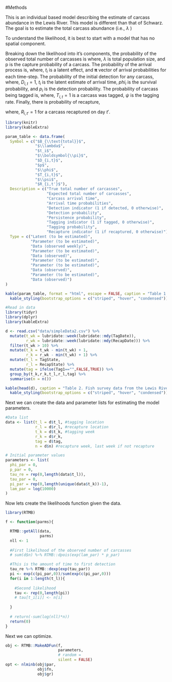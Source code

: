 
#Methods

This is an individual based model describing the estimate of carcass abundance in the Lewis River. This model is different than that of Schwarz. The goal is to estimate the total carcass abundance (i.e., $\lambda$ \ref{GenericLikelihood})


To understand the likelihood, it is best to start with a model that has no spatial component.
\begin{equation} \label{eq:Likelihood}
  L = P(B_{total}|\lambda p)\prod_i^{B_{total}} P(t_i|\boldsymbol{\pi})P(D_{i,t}|t_i,\phi_i,p_i)P(T_{i,t}|D_{i,t},p_i)P(R_{i,t\prime}|T_{i,t},\phi_i,p_i) 
\end{equation}

Breaking down the likelihood into it's components, the probability of the observed total number of carcasses is
\begin{equation}\label{P_PopulationSize}
  P(B_{total}|\lambda p)
\end{equation}
where,  $\lambda$ is total population size, and p is the capture probability of a carcass.
The probability of the arrival process is,
\begin{equation}\label{P_arrival}
  P(t_i|\boldsymbol{\pi})
\end{equation}
where, $t_i$ is a latent effect, and $\boldsymbol{\pi}$ vector of arrival probabilities for each time-step.
The probability of the initial detection for any carcass, 
\begin{equation}\label{P_initial detection}
  P(D_{i,t}|t_i,\phi_i,p_i)
\end{equation}
where, $D_{i,t} = 1$, $t_i$ is the latent estimate of arrival time, $phi_i$ is the survival probability, and $p_i$ is the detection probability.
The probability of carcass being tagged is,
\begin{equation}\label{P_tagging}
  P(T_{i,t}|D_{i,t},\psi)
\end{equation}
where, $T_{i,t}=1$ is a carcass was tagged, $\psi$ is the tagging rate.
Finally, there is probability of recapture,

\begin{equation}\label{P_recapture}
  P(R_{i,t\prime}|T_{i,t},\phi_i,p_i)
\end{equation}

where, $R_{i,t\prime} = 1$ for a carcass recaptured on day $t\prime$.

```r
library(knitr)
library(kableExtra)

param_table <- data.frame(
  Symbol = c("$B_{\\text{total}}$", 
             "$\\lambda$", 
             "$t_i$", 
             "$\\boldsymbol{\\pi}$", 
             "$D_{i,t}$", 
             "$p$", 
             "$\\phi$", 
             "$T_{i,t}$", 
             "$\\psi$", 
             "$R_{i,t'}$"),
  Description = c("True total number of carcasses", 
                  "Expected total number of carcasses", 
                  "Carcass arrival time",
                  "Arrival time probabilities", 
                  "Detection indicator (1 if detected, 0 otherwise)", 
                  "Detection probability", 
                  "Persistence probability", 
                  "Tagging indicator (1 if tagged, 0 otherwise)", 
                  "Tagging probability", 
                  "Recapture indicator (1 if recaptured, 0 otherwise)"),
  Type = c("Latent (to be estimated)", 
           "Parameter (to be estimated)", 
           "Data (observed weekly)", 
           "Parameter (to be estimated)", 
           "Data (observed)", 
           "Parameter (to be estimated)", 
           "Parameter (to be estimated)", 
           "Data (observed)", 
           "Parameter (to be estimated)", 
           "Data (observed)")
)

kable(param_table, format = "html", escape = FALSE, caption = "Table 1: Model Parameters and Data") %>%
  kable_styling(bootstrap_options = c("striped", "hover", "condensed"))

```

```r
#Read in data
library(tidyr)
library(dplyr)
library(kableExtra)

d <- read.csv("data/simpleData2.csv") %>%
  mutate(t_wk = lubridate::week(lubridate::mdy(TagDate)),
         r_wk = lubridate::week(lubridate::mdy(RecapDate))) %>%
  filter(t_wk > 10) %>%
  mutate(t_k = t_wk - min(t_wk) + 1,
         r_k = r_wk - min(t_wk) + 1) %>%
  mutate(t_l = TagState,
         r_l = RecapState) %>%
  mutate(tag = ifelse(Tag1=="",FALSE,TRUE)) %>%
  group_by(t_k,r_k,t_l,r_l,tag) %>%
  summarise(n = n())

kable(head(d), caption = "Table 2. Fish survey data from the Lewis River from 2024 includes the tag week (t_k), recapture week (r_k), tag location (t_l), recapture location (r_l), whether the fish was tagged (tag), and the number of carcasses (n), with that particular unique spatiotemporal combination of tagging and recapture.") %>%
  kable_styling(bootstrap_options = c("striped", "hover", "condensed"))
```

Next we can create the data and parameter lists for estimating the model parameters.

```r
#Data list
data <- list(t_l = d$t_l, #tagging location
             r_l = d$r_l, #recapture location
             t_k = d$t_k, #tagging week
             r_k = d$r_k,
             tag = d$tag,
             n = d$n) #recapture week, last week if not recapture

# Initial parameter values
parameters <- list(
  phi_par = 0,
  p_par = 0,
  tau_re = rep(0,length(data$t_l)),
  tau_par = 0,
  pi_par = rep(0,length(unique(data$t_k))-1),
  lam_par = log(10000)
)
```

Now lets create the likelihoods function given the data.
```r
library(RTMB)
```

```r
f <- function(parms){

  RTMB::getAll(data,
               parms)
  nll <- 1
  
  #First likelihood of the observed number of carcasses
  # sum(d$n) %~% RTMB::dpois(exp(lam_par) * p_par)

  #This is the amount of time to first detection
  tau_re %~% RTMB::dexp(exp(tau_par))
  pi <- exp(c(pi_par,0))/sum(exp(c(pi_par,0)))  
  for(i in 1:length(t_l)){
    
    #Second likelihood
    tau <- rep(0,length(pi))
    # tau[t_i[i]] <- n[i]
    
  }
  
  # return(-sum(log(nll)*n))
  return(0)
}

```

Next we can optimize.
```r
obj <- RTMB::MakeADFun(f,
                       parameters,
                       # random = 
                       silent = FALSE)
opt <- nlminb(obj$par,
              obj$fn,
              obj$gr)

```
